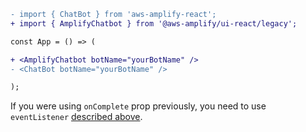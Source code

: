 ```diff
- import { ChatBot } from 'aws-amplify-react';
+ import { AmplifyChatbot } from '@aws-amplify/ui-react/legacy';

const App = () => (

+ <AmplifyChatbot botName="yourBotName" />
- <ChatBot botName="yourBotName" />

);
```

If you were using `onComplete` prop previously, you need to use `eventListener` [described above](/react/legacy-components/chatbot#listening-to-chat-fulfillment).
